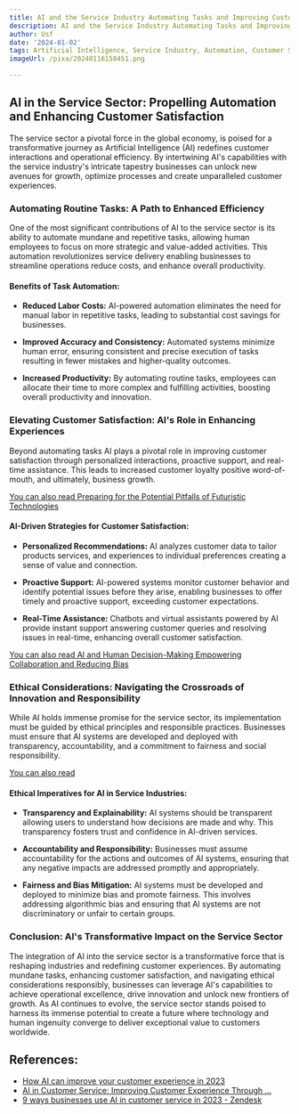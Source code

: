 ```yaml
---
title: AI and the Service Industry Automating Tasks and Improving Customer Satisfaction
description: AI and the Service Industry Automating Tasks and Improving Customer Satisfaction
author: Usf
date: '2024-01-02'
tags: Artificial Intelligence, Service Industry, Automation, Customer Satisfaction
imageUrl: /pixa/20240116150451.png

---
```

##  AI in  the Service Sector: Propelling Automation and Enhancing Customer Satisfaction

The service sector a pivotal force in the global  economy,  is poised for a  transformative journey as Artificial Intelligence (AI) redefines customer interactions and  operational efficiency. By intertwining AI's capabilities with the service industry's intricate tapestry businesses can unlock  new avenues for growth, optimize processes and create  unparalleled customer experiences.

### Automating Routine Tasks: A Path to Enhanced Efficiency

One of the most significant contributions of AI to the service sector is its ability to automate mundane and repetitive tasks, allowing human employees to focus on more strategic  and value-added activities. This automation revolutionizes service delivery enabling businesses to streamline operations reduce costs,  and enhance overall productivity.

#### Benefits  of Task Automation:

- **Reduced Labor Costs:** AI-powered automation eliminates the need for  manual labor in repetitive tasks, leading to substantial cost savings for  businesses.

- **Improved Accuracy and Consistency:** Automated systems minimize human error, ensuring consistent and precise execution of tasks resulting in fewer mistakes and higher-quality outcomes.

- **Increased Productivity:** By automating routine tasks, employees  can allocate their time to more complex and fulfilling activities, boosting overall productivity and innovation.

### Elevating Customer Satisfaction:  AI's Role in Enhancing Experiences

Beyond automating tasks AI plays  a pivotal  role in improving customer satisfaction through personalized interactions, proactive support, and real-time assistance.  This leads  to increased customer loyalty positive  word-of-mouth, and ultimately,  business growth.

[You can also read Preparing for  the Potential Pitfalls of Futuristic Technologies](Preparing%20for%20the%20Potential%20Pitfalls%20of%20Futuristic%20Technologies)


#### AI-Driven Strategies for Customer Satisfaction:

- **Personalized Recommendations:** AI analyzes customer data to tailor products  services, and experiences to individual preferences creating a sense of value and connection.

- **Proactive Support:** AI-powered systems  monitor customer behavior and identify potential  issues before  they arise, enabling businesses to offer timely and  proactive support, exceeding customer expectations.

- **Real-Time Assistance:** Chatbots and virtual assistants powered by AI provide instant support answering customer queries and resolving issues in real-time, enhancing overall customer satisfaction.

[You can also read AI and  Human Decision-Making Empowering Collaboration and Reducing Bias](AI%20and%20Human%20Decision-Making%20Empowering%20Collaboration%20and%20Reducing%20Bias)


### Ethical Considerations: Navigating the Crossroads of Innovation and Responsibility

While AI holds immense promise for the service sector, its implementation must be guided  by ethical principles and responsible practices. Businesses must ensure that AI systems are developed and deployed with transparency, accountability, and a commitment to  fairness and social responsibility.

[You can  also read ]()


####  Ethical Imperatives for AI in Service  Industries:

- **Transparency and Explainability:** AI systems should be transparent allowing users to understand how  decisions are made and why. This transparency fosters trust and confidence in AI-driven services.

- **Accountability and Responsibility:** Businesses must assume accountability for the actions and outcomes of  AI systems, ensuring  that  any negative impacts are  addressed promptly and appropriately.

- **Fairness and Bias Mitigation:** AI systems must  be developed and deployed to  minimize bias and  promote fairness. This  involves addressing algorithmic bias and ensuring that AI systems are not discriminatory or unfair to certain groups.

### Conclusion: AI's Transformative Impact  on the Service Sector

The integration of AI into the service  sector is a transformative  force that is reshaping industries and redefining customer experiences. By automating mundane tasks, enhancing  customer satisfaction, and  navigating ethical considerations responsibly, businesses can leverage AI's capabilities to achieve  operational  excellence, drive  innovation and unlock new frontiers of  growth. As  AI continues to evolve, the service sector stands poised to harness its  immense potential  to create a future where technology and human ingenuity converge to deliver  exceptional value to customers worldwide.

## References:
- [How AI can improve your customer experience in 2023](https://business.adobe.com/blog/basics/ai-customer-experience)
- [AI in Customer Service: Improving Customer Experience Through ...](https://www.linkedin.com/pulse/ai-customer-service-improving-experience-through-technology-tanbits)
- [9 ways businesses use AI in customer service in 2023 - Zendesk](https://www.zendesk.com/blog/ai-customer-service/)
